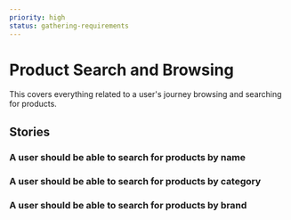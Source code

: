 ```yaml
---
priority: high
status: gathering-requirements
---
```


# Product Search and Browsing

This covers everything related to a user's journey browsing and searching for products.

## Stories

### A user should be able to search for products by name

### A user should be able to search for products by category

### A user should be able to search for products by brand
